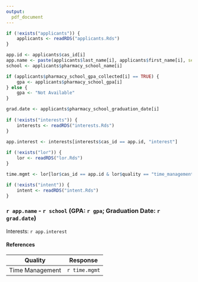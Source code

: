 ```yaml
---
output: 
  pdf_document
---
```


```r
if (!exists("applicants")) {
    applicants <- readRDS("applicants.Rds")
}

app.id <- applicants$cas_id[i]
app.name <- paste(applicants$last_name[i], applicants$first_name[i], sep = ", ")
school <- applicants$pharmacy_school_name[i]

if (applicants$pharmacy_school_gpa_collected[i] == TRUE) {
    gpa <- applicants$pharmacy_school_gpa[i]
} else {
    gpa <- "Not Available"
}

grad.date <- applicants$pharmacy_school_graduation_date[i]
    
if (!exists("interests")) {
    interests <- readRDS("interests.Rds")
}

app.interest <- interests[interests$cas_id == app.id, "interest"]
    
if (!exists("lor")) {
    lor <- readRDS("lor.Rds")
}

time.mgmt <- lor[lor$cas_id == app.id & lor$quality == "time_management", "comment"]

if (!exists("intent")) {
    intent <- readRDS("intent.Rds")
}
```

### `r app.name` - `r school` (GPA: `r gpa`; Graduation Date: `r grad.date`)

Interests: `r app.interest`

#### References

Quality | Response
--------|---------
Time Management | `r time.mgmt`

